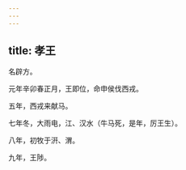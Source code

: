 ```yaml
---
---
---
```

title: 孝王
---



名辟方。

元年辛卯春正月，王即位，命申侯伐西戎。

五年，西戎来献马。

七年冬，大雨电，江、汉水（牛马死，是年，厉王生）。

八年，初牧于汧、渭。

九年，王陟。
